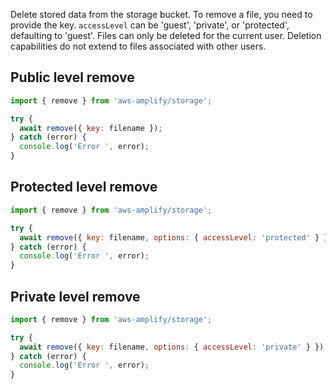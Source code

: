 Delete stored data from the storage bucket. To remove a file, you need to provide the key. `accessLevel` can be 'guest', 'private', or 'protected', defaulting to 'guest'.
Files can only be deleted for the current user. Deletion capabilities do not extend to files associated with other users.

<!-- TODO Rewrite is it important to have separate between the difference storage protection levels? -->

## Public level remove

```javascript
import { remove } from 'aws-amplify/storage';

try {
  await remove({ key: filename });
} catch (error) {
  console.log('Error ', error);
}

```

## Protected level remove

```javascript
import { remove } from 'aws-amplify/storage';

try {
  await remove({ key: filename, options: { accessLevel: 'protected' } });
} catch (error) {
  console.log('Error ', error);
}
```

## Private level remove

```javascript
import { remove } from 'aws-amplify/storage';

try {
  await remove({ key: filename, options: { accessLevel: 'private' } });
} catch (error) {
  console.log('Error ', error);
}
```
